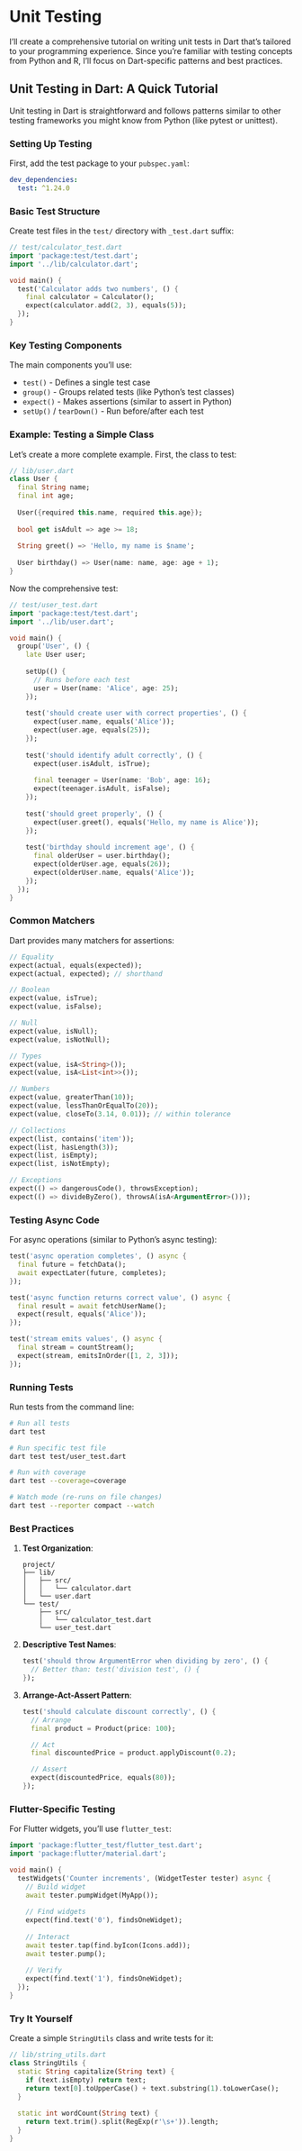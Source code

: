 # Unit Testing

I'll create a comprehensive tutorial on writing unit tests in Dart that's tailored to your programming experience. Since you're familiar with testing concepts from Python and R, I'll focus on Dart-specific patterns and best practices.

## Unit Testing in Dart: A Quick Tutorial

Unit testing in Dart is straightforward and follows patterns similar to other testing frameworks you might know from Python (like pytest or unittest).

### Setting Up Testing

First, add the test package to your `pubspec.yaml`:

```yaml
dev_dependencies:
  test: ^1.24.0
```

### Basic Test Structure

Create test files in the `test/` directory with `_test.dart` suffix:

```dart
// test/calculator_test.dart
import 'package:test/test.dart';
import '../lib/calculator.dart';

void main() {
  test('Calculator adds two numbers', () {
    final calculator = Calculator();
    expect(calculator.add(2, 3), equals(5));
  });
}
```

### Key Testing Components

The main components you'll use:

- `test()` - Defines a single test case
- `group()` - Groups related tests (like Python's test classes)
- `expect()` - Makes assertions (similar to assert in Python)
- `setUp()` / `tearDown()` - Run before/after each test

### Example: Testing a Simple Class

Let's create a more complete example. First, the class to test:

```dart
// lib/user.dart
class User {
  final String name;
  final int age;
  
  User({required this.name, required this.age});
  
  bool get isAdult => age >= 18;
  
  String greet() => 'Hello, my name is $name';
  
  User birthday() => User(name: name, age: age + 1);
}
```

Now the comprehensive test:

```dart
// test/user_test.dart
import 'package:test/test.dart';
import '../lib/user.dart';

void main() {
  group('User', () {
    late User user;
    
    setUp(() {
      // Runs before each test
      user = User(name: 'Alice', age: 25);
    });
    
    test('should create user with correct properties', () {
      expect(user.name, equals('Alice'));
      expect(user.age, equals(25));
    });
    
    test('should identify adult correctly', () {
      expect(user.isAdult, isTrue);
      
      final teenager = User(name: 'Bob', age: 16);
      expect(teenager.isAdult, isFalse);
    });
    
    test('should greet properly', () {
      expect(user.greet(), equals('Hello, my name is Alice'));
    });
    
    test('birthday should increment age', () {
      final olderUser = user.birthday();
      expect(olderUser.age, equals(26));
      expect(olderUser.name, equals('Alice'));
    });
  });
}
```

### Common Matchers

Dart provides many matchers for assertions:

```dart
// Equality
expect(actual, equals(expected));
expect(actual, expected); // shorthand

// Boolean
expect(value, isTrue);
expect(value, isFalse);

// Null
expect(value, isNull);
expect(value, isNotNull);

// Types
expect(value, isA<String>());
expect(value, isA<List<int>>());

// Numbers
expect(value, greaterThan(10));
expect(value, lessThanOrEqualTo(20));
expect(value, closeTo(3.14, 0.01)); // within tolerance

// Collections
expect(list, contains('item'));
expect(list, hasLength(3));
expect(list, isEmpty);
expect(list, isNotEmpty);

// Exceptions
expect(() => dangerousCode(), throwsException);
expect(() => divideByZero(), throwsA(isA<ArgumentError>()));
```

### Testing Async Code

For async operations (similar to Python's async testing):

```dart
test('async operation completes', () async {
  final future = fetchData();
  await expectLater(future, completes);
});

test('async function returns correct value', () async {
  final result = await fetchUserName();
  expect(result, equals('Alice'));
});

test('stream emits values', () async {
  final stream = countStream();
  expect(stream, emitsInOrder([1, 2, 3]));
});
```

### Running Tests

Run tests from the command line:

```bash
# Run all tests
dart test

# Run specific test file
dart test test/user_test.dart

# Run with coverage
dart test --coverage=coverage

# Watch mode (re-runs on file changes)
dart test --reporter compact --watch
```

### Best Practices

1. **Test Organization**:
   ```
   project/
   ├── lib/
   │   ├── src/
   │   │   └── calculator.dart
   │   └── user.dart
   └── test/
       ├── src/
       │   └── calculator_test.dart
       └── user_test.dart
   ```

2. **Descriptive Test Names**:
   ```dart
   test('should throw ArgumentError when dividing by zero', () {
     // Better than: test('division test', () {
   });
   ```

3. **Arrange-Act-Assert Pattern**:
   ```dart
   test('should calculate discount correctly', () {
     // Arrange
     final product = Product(price: 100);
     
     // Act
     final discountedPrice = product.applyDiscount(0.2);
     
     // Assert
     expect(discountedPrice, equals(80));
   });
   ```

### Flutter-Specific Testing

For Flutter widgets, you'll use `flutter_test`:

```dart
import 'package:flutter_test/flutter_test.dart';
import 'package:flutter/material.dart';

void main() {
  testWidgets('Counter increments', (WidgetTester tester) async {
    // Build widget
    await tester.pumpWidget(MyApp());
    
    // Find widgets
    expect(find.text('0'), findsOneWidget);
    
    // Interact
    await tester.tap(find.byIcon(Icons.add));
    await tester.pump();
    
    // Verify
    expect(find.text('1'), findsOneWidget);
  });
}
```

### Try It Yourself

Create a simple `StringUtils` class and write tests for it:

```dart
// lib/string_utils.dart
class StringUtils {
  static String capitalize(String text) {
    if (text.isEmpty) return text;
    return text[0].toUpperCase() + text.substring(1).toLowerCase();
  }
  
  static int wordCount(String text) {
    return text.trim().split(RegExp(r'\s+')).length;
  }
}
```